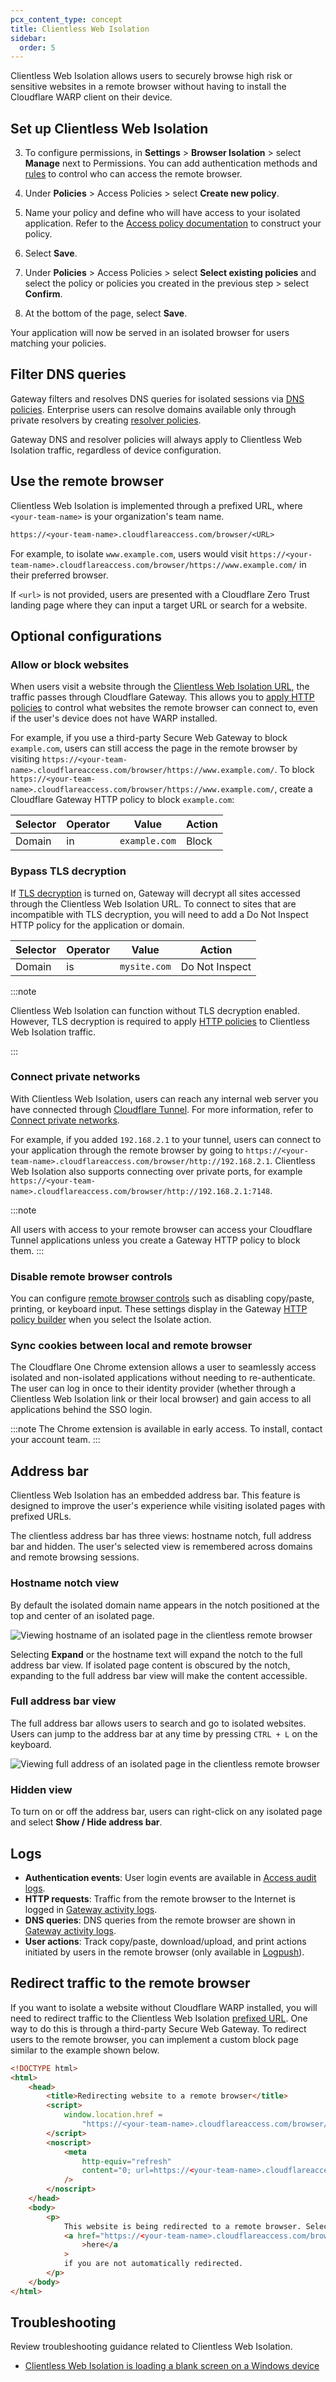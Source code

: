 ```yaml
---
pcx_content_type: concept
title: Clientless Web Isolation
sidebar:
  order: 5
---
```



Clientless Web Isolation allows users to securely browse high risk or sensitive websites in a remote browser without having to install the Cloudflare WARP client on their device.

## Set up Clientless Web Isolation

<Render file="clientless-browser-isolation" />

3. To configure permissions, in **Settings** > **Browser Isolation** > select **Manage** next to Permissions. You can add authentication methods and [rules](/cloudflare-one/policies/access/) to control who can access the remote browser.

4. Under **Policies** > Access Policies > select **Create new policy**.

5. Name your policy and define who will have access to your isolated application. Refer to the [Access policy documentation](/cloudflare-one/policies/access/#actions) to construct your policy.

6. Select **Save**.

7. Under **Policies** > Access Policies > select **Select existing policies** and select the policy or policies you created in the previous step > select **Confirm**.

8. At the bottom of the page, select **Save**.

Your application will now be served in an isolated browser for users matching your policies.

## Filter DNS queries

Gateway filters and resolves DNS queries for isolated sessions via [DNS policies](/cloudflare-one/policies/gateway/dns-policies/). Enterprise users can resolve domains available only through private resolvers by creating [resolver policies](/cloudflare-one/policies/gateway/resolver-policies/).

Gateway DNS and resolver policies will always apply to Clientless Web Isolation traffic, regardless of device configuration.

## Use the remote browser

Clientless Web Isolation is implemented through a prefixed URL, where `<your-team-name>` is your organization's <GlossaryTooltip term="team name">team name</GlossaryTooltip>.

```txt
https://<your-team-name>.cloudflareaccess.com/browser/<URL>
```

For example, to isolate `www.example.com`, users would visit `https://<your-team-name>.cloudflareaccess.com/browser/https://www.example.com/` in their preferred browser.

If `<url>` is not provided, users are presented with a Cloudflare Zero Trust landing page where they can input a target URL or search for a website.

## Optional configurations

### Allow or block websites

When users visit a website through the [Clientless Web Isolation URL](#use-the-remote-browser), the traffic passes through Cloudflare Gateway. This allows you to [apply HTTP policies](/cloudflare-one/policies/gateway/http-policies/) to control what websites the remote browser can connect to, even if the user's device does not have WARP installed.

For example, if you use a third-party Secure Web Gateway to block `example.com`, users can still access the page in the remote browser by visiting `https://<your-team-name>.cloudflareaccess.com/browser/https://www.example.com/`. To block `https://<your-team-name>.cloudflareaccess.com/browser/https://www.example.com/`, create a Cloudflare Gateway HTTP policy to block `example.com`:

| Selector | Operator | Value         | Action |
| -------- | -------- | ------------- | ------ |
| Domain   | in       | `example.com` | Block  |

### Bypass TLS decryption

If [TLS decryption](/cloudflare-one/policies/gateway/http-policies/tls-decryption/) is turned on, Gateway will decrypt all sites accessed through the Clientless Web Isolation URL. To connect to sites that are incompatible with TLS decryption, you will need to add a Do Not Inspect HTTP policy for the application or domain.

| Selector | Operator | Value        | Action         |
| -------- | -------- | ------------ | -------------- |
| Domain   | is       | `mysite.com` | Do Not Inspect |

:::note

Clientless Web Isolation can function without TLS decryption enabled. However, TLS decryption is required to apply [HTTP policies](/cloudflare-one/policies/gateway/http-policies/) to Clientless Web Isolation traffic.

:::

### Connect private networks

With Clientless Web Isolation, users can reach any internal web server you have connected through [Cloudflare Tunnel](/cloudflare-one/connections/connect-networks/). For more information, refer to [Connect private networks](/cloudflare-one/connections/connect-networks/private-net/cloudflared/).

For example, if you added `192.168.2.1` to your tunnel, users can connect to your application through the remote browser by going to `https://<your-team-name>.cloudflareaccess.com/browser/http://192.168.2.1`. Clientless Web Isolation also supports connecting over private ports, for example `https://<your-team-name>.cloudflareaccess.com/browser/http://192.168.2.1:7148`.

:::note

All users with access to your remote browser can access your Cloudflare Tunnel applications unless you create a Gateway HTTP policy to block them.
:::

### Disable remote browser controls

You can configure [remote browser controls](/cloudflare-one/policies/browser-isolation/isolation-policies/#policy-settings) such as disabling copy/paste, printing, or keyboard input. These settings display in the Gateway [HTTP policy builder](/cloudflare-one/policies/gateway/http-policies/) when you select the Isolate action.

### Sync cookies between local and remote browser

The Cloudflare One Chrome extension allows a user to seamlessly access isolated and non-isolated applications without needing to re-authenticate. The user can log in once to their identity provider (whether through a Clientless Web Isolation link or their local browser) and gain access to all applications behind the SSO login.

:::note
The Chrome extension is available in early access. To install, contact your account team.
:::

## Address bar

Clientless Web Isolation has an embedded address bar. This feature is designed to improve the user's experience while visiting isolated pages with prefixed URLs.

The clientless address bar has three views: hostname notch, full address bar and hidden. The user's selected view is remembered across domains and remote browsing sessions.

### Hostname notch view

By default the isolated domain name appears in the notch positioned at the top and center of an isolated page.

![Viewing hostname of an isolated page in the clientless remote browser](~/assets/images/cloudflare-one/policies/rbi-address-bar-notch.png)

Selecting **Expand** or the hostname text will expand the notch to the full address bar view. If isolated page content is obscured by the notch, expanding to the full address bar view will make the content accessible.

### Full address bar view

The full address bar allows users to search and go to isolated websites. Users can jump to the address bar at any time by pressing `CTRL + L` on the keyboard.

![Viewing full address of an isolated page in the clientless remote browser](~/assets/images/cloudflare-one/policies/rbi-address-bar-full.png)

### Hidden view

To turn on or off the address bar, users can right-click on any isolated page and select **Show / Hide address bar**.

## Logs

- **Authentication events**: User login events are available in [Access audit logs](/cloudflare-one/insights/logs/audit-logs/).
- **HTTP requests**: Traffic from the remote browser to the Internet is logged in [Gateway activity logs](/cloudflare-one/insights/logs/gateway-logs/).
- **DNS queries**: DNS queries from the remote browser are shown in [Gateway activity logs](/cloudflare-one/insights/logs/gateway-logs/).
- **User actions**: Track copy/paste, download/upload, and print actions initiated by users in the remote browser (only available in [Logpush](/cloudflare-one/insights/logs/logpush/)).

## Redirect traffic to the remote browser

If you want to isolate a website without Cloudflare WARP installed, you will need to redirect traffic to the Clientless Web Isolation [prefixed URL](#use-the-remote-browser). One way to do this is through a third-party Secure Web Gateway. To redirect users to the remote browser, you can implement a custom block page similar to the example shown below.

```html
<!DOCTYPE html>
<html>
	<head>
		<title>Redirecting website to a remote browser</title>
		<script>
			window.location.href =
				"https://<your-team-name>.cloudflareaccess.com/browser/<URL>}";
		</script>
		<noscript>
			<meta
				http-equiv="refresh"
				content="0; url=https://<your-team-name>.cloudflareaccess.com/browser/<URL>"
			/>
		</noscript>
	</head>
	<body>
		<p>
			This website is being redirected to a remote browser. Select
			<a href="https://<your-team-name>.cloudflareaccess.com/browser/<URL>"
				>here</a
			>
			if you are not automatically redirected.
		</p>
	</body>
</html>
```

## Troubleshooting

Review troubleshooting guidance related to Clientless Web Isolation.

- [Clientless Web Isolation is loading a blank screen on a Windows device](/cloudflare-one/faq/troubleshooting/#clientless-web-isolation-is-loading-with-a-blank-screen-on-a-windows-device)
